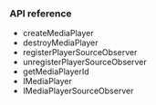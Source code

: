 <PlatformWrapper platform="electron">
        
### API reference

* <Link to = "{{global.API_REF_ELECTRON_ROOT}}/class_irtcengine.html#api_irtcengine_createmediaplayer">createMediaPlayer</Link>
* <Link to = "{{global.API_REF_ELECTRON_ROOT}}/class_irtcengine.html#api_irtcengine_destroymediaplayer">destroyMediaPlayer</Link>
* <Link to = "{{global.API_REF_ELECTRON_ROOT}}/class_imediaplayer.html#ariaid-title17">registerPlayerSourceObserver</Link>
* <Link to = "{{global.API_REF_ELECTRON_ROOT}}/class_imediaplayer.html#api_irtcengine_imediaplayer_unregisterplayersourceobserver">unregisterPlayerSourceObserver</Link>
* <Link to = "{{global.API_REF_ELECTRON_ROOT}}/class_imediaplayer.html#api_imediaplayer_getmediaplayerid">getMediaPlayerId</Link>
* <Link to = "{{global.API_REF_ELECTRON_ROOT}}/class_imediaplayer.html">IMediaPlayer</Link>
* <Link to = "{{global.API_REF_ELECTRON_ROOT}}/class_imediaplayersourceobserver.html">IMediaPlayerSourceObserver</Link>

</PlatformWrapper>
